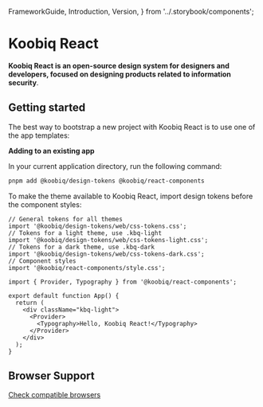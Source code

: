   FrameworkGuide,
  Introduction,
  Version,
} from '../.storybook/components';

<Meta title="Welcome" />

# Koobiq React

<Version />

**Koobiq React is an open-source design system for designers and developers, focused on designing products related to information security**.

## Getting started

The best way to bootstrap a new project with Koobiq React is to use one of the app templates:

<FrameworkGuide />

**Adding to an existing app**

In your current application directory, run the following command:

```bash
pnpm add @koobiq/design-tokens @koobiq/react-components
```

To make the theme available to Koobiq React, import design tokens before the component styles:

```tsx
// General tokens for all themes
import '@koobiq/design-tokens/web/css-tokens.css';
// Tokens for a light theme, use .kbq-light
import '@koobiq/design-tokens/web/css-tokens-light.css';
// Tokens for a dark theme, use .kbq-dark
import '@koobiq/design-tokens/web/css-tokens-dark.css';
// Component styles
import '@koobiq/react-components/style.css';

import { Provider, Typography } from '@koobiq/react-components';

export default function App() {
  return (
    <div className="kbq-light">
      <Provider>
        <Typography>Hello, Koobiq React!</Typography>
      </Provider>
    </div>
  );
}
```

## Browser Support

[Check compatible browsers](https://browsersl.ist/#q=defaults+and+supports+es6-module%2C%0A++++chrome+%3E+88%2C%0A++++safari+%3E+14%2C%0A++++firefox+%3E+78%2C%0A++++opera+%3E+75%2C%0A++++edge+%3E+88)
